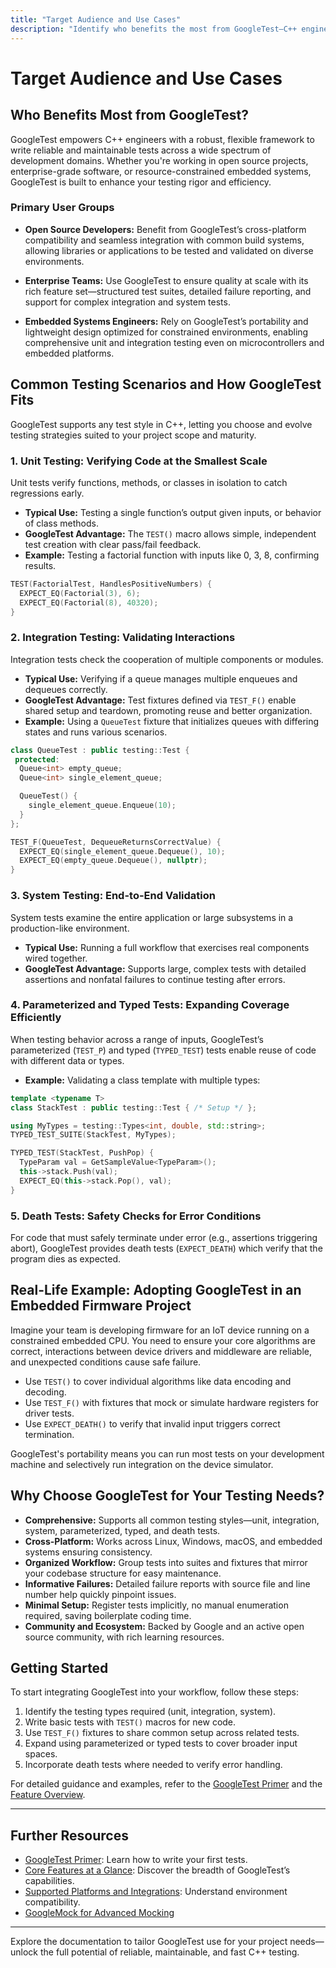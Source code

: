 ```yaml
---
title: "Target Audience and Use Cases"
description: "Identify who benefits the most from GoogleTest—C++ engineers in open source, enterprise, and embedded contexts—and see illustrative examples of when and how to adopt GoogleTest for unit, integration, and system testing."
---
```


# Target Audience and Use Cases

## Who Benefits Most from GoogleTest?

GoogleTest empowers C++ engineers with a robust, flexible framework to write reliable and maintainable tests across a wide spectrum of development domains. Whether you're working in open source projects, enterprise-grade software, or resource-constrained embedded systems, GoogleTest is built to enhance your testing rigor and efficiency.

### Primary User Groups

- **Open Source Developers:** Benefit from GoogleTest’s cross-platform compatibility and seamless integration with common build systems, allowing libraries or applications to be tested and validated on diverse environments.

- **Enterprise Teams:** Use GoogleTest to ensure quality at scale with its rich feature set—structured test suites, detailed failure reporting, and support for complex integration and system tests.

- **Embedded Systems Engineers:** Rely on GoogleTest’s portability and lightweight design optimized for constrained environments, enabling comprehensive unit and integration testing even on microcontrollers and embedded platforms.

## Common Testing Scenarios and How GoogleTest Fits

GoogleTest supports any test style in C++, letting you choose and evolve testing strategies suited to your project scope and maturity.

### 1. Unit Testing: Verifying Code at the Smallest Scale

Unit tests verify functions, methods, or classes in isolation to catch regressions early.

- **Typical Use:** Testing a single function’s output given inputs, or behavior of class methods.
- **GoogleTest Advantage:** The `TEST()` macro allows simple, independent test creation with clear pass/fail feedback.
- **Example:** Testing a factorial function with inputs like 0, 3, 8, confirming results.

```cpp
TEST(FactorialTest, HandlesPositiveNumbers) {
  EXPECT_EQ(Factorial(3), 6);
  EXPECT_EQ(Factorial(8), 40320);
}
```

### 2. Integration Testing: Validating Interactions

Integration tests check the cooperation of multiple components or modules.

- **Typical Use:** Verifying if a queue manages multiple enqueues and dequeues correctly.
- **GoogleTest Advantage:** Test fixtures defined via `TEST_F()` enable shared setup and teardown, promoting reuse and better organization.
- **Example:** Using a `QueueTest` fixture that initializes queues with differing states and runs various scenarios.

```cpp
class QueueTest : public testing::Test {
 protected:
  Queue<int> empty_queue;
  Queue<int> single_element_queue;

  QueueTest() {
    single_element_queue.Enqueue(10);
  }
};

TEST_F(QueueTest, DequeueReturnsCorrectValue) {
  EXPECT_EQ(single_element_queue.Dequeue(), 10);
  EXPECT_EQ(empty_queue.Dequeue(), nullptr);
}
```

### 3. System Testing: End-to-End Validation

System tests examine the entire application or large subsystems in a production-like environment.

- **Typical Use:** Running a full workflow that exercises real components wired together.
- **GoogleTest Advantage:** Supports large, complex tests with detailed assertions and nonfatal failures to continue testing after errors.

### 4. Parameterized and Typed Tests: Expanding Coverage Efficiently

When testing behavior across a range of inputs, GoogleTest’s parameterized (`TEST_P`) and typed (`TYPED_TEST`) tests enable reuse of code with different data or types.

- **Example:** Validating a class template with multiple types:

```cpp
template <typename T>
class StackTest : public testing::Test { /* Setup */ };

using MyTypes = testing::Types<int, double, std::string>;
TYPED_TEST_SUITE(StackTest, MyTypes);

TYPED_TEST(StackTest, PushPop) {
  TypeParam val = GetSampleValue<TypeParam>();
  this->stack.Push(val);
  EXPECT_EQ(this->stack.Pop(), val);
}
```

### 5. Death Tests: Safety Checks for Error Conditions

For code that must safely terminate under error (e.g., assertions triggering abort), GoogleTest provides death tests (`EXPECT_DEATH`) which verify that the program dies as expected.

## Real-Life Example: Adopting GoogleTest in an Embedded Firmware Project

Imagine your team is developing firmware for an IoT device running on a constrained embedded CPU. You need to ensure your core algorithms are correct, interactions between device drivers and middleware are reliable, and unexpected conditions cause safe failure.

- Use `TEST()` to cover individual algorithms like data encoding and decoding.
- Use `TEST_F()` with fixtures that mock or simulate hardware registers for driver tests.
- Use `EXPECT_DEATH()` to verify that invalid input triggers correct termination.

GoogleTest's portability means you can run most tests on your development machine and selectively run integration on the device simulator.

## Why Choose GoogleTest for Your Testing Needs?

- **Comprehensive:** Supports all common testing styles—unit, integration, system, parameterized, typed, and death tests.
- **Cross-Platform:** Works across Linux, Windows, macOS, and embedded systems ensuring consistency.
- **Organized Workflow:** Group tests into suites and fixtures that mirror your codebase structure for easy maintenance.
- **Informative Failures:** Detailed failure reports with source file and line number help quickly pinpoint issues.
- **Minimal Setup:** Register tests implicitly, no manual enumeration required, saving boilerplate coding time.
- **Community and Ecosystem:** Backed by Google and an active open source community, with rich learning resources.

## Getting Started

To start integrating GoogleTest into your workflow, follow these steps:

1. Identify the testing types required (unit, integration, system).
2. Write basic tests with `TEST()` macros for new code.
3. Use `TEST_F()` fixtures to share common setup across related tests.
4. Expand using parameterized or typed tests to cover broader input spaces.
5. Incorporate death tests where needed to verify error handling.

For detailed guidance and examples, refer to the [GoogleTest Primer](../../docs/primer.md) and the [Feature Overview](../features-and-getting-started/feature-overview.mdx).


---

## Further Resources

- [GoogleTest Primer](../../docs/primer.md): Learn how to write your first tests.
- [Core Features at a Glance](../features-and-getting-started/feature-overview.mdx): Discover the breadth of GoogleTest’s capabilities.
- [Supported Platforms and Integrations](../features-and-getting-started/supported-platforms-and-integrations.mdx): Understand environment compatibility.
- [GoogleMock for Advanced Mocking](../guides/mocking-scenarios/creating-and-using-mocks)

---

Explore the documentation to tailor GoogleTest use for your project needs—unlock the full potential of reliable, maintainable, and fast C++ testing.
